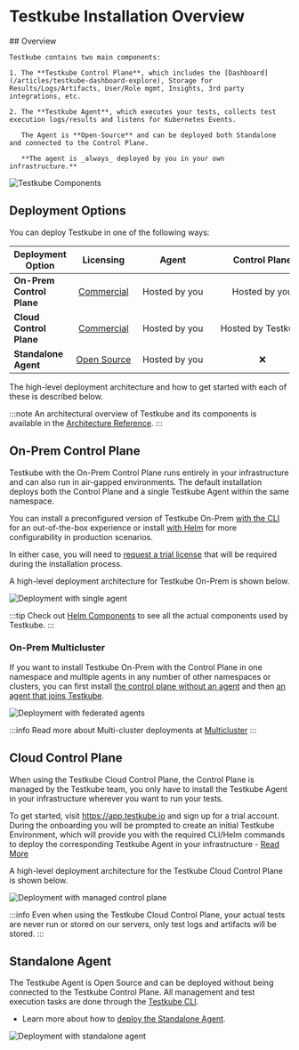# Testkube Installation Overview

<div style={{ display: 'flex', gap: '40px' }}>
  <div style={{ flex: 1 }}>
    ## Overview

    Testkube contains two main components:

    1. The **Testkube Control Plane**, which includes the [Dashboard](/articles/testkube-dashboard-explore), Storage for Results/Logs/Artifacts, User/Role mgmt, Insights, 3rd party integrations, etc.

    2. The **Testkube Agent**, which executes your tests, collects test execution logs/results and listens for Kubernetes Events.

       The Agent is **Open-Source** and can be deployed both Standalone and connected to the Control Plane.

       **The agent is _always_ deployed by you in your own infrastructure.**
  </div>
  <div style={{ flex: 1 }}>
    <div style={{ textAlign: 'center' }}>
      <img src="/img/testkube-components.png" alt="Testkube Components" />
    </div>
  </div>
</div>

## Deployment Options

You can deploy Testkube in one of the following ways:

| Deployment Option         | &nbsp;&nbsp;&nbsp;Licensing&nbsp;&nbsp;&nbsp; | &nbsp;&nbsp;&nbsp;&nbsp;&nbsp;&nbsp;&nbsp;&nbsp;Agent&nbsp;&nbsp;&nbsp;&nbsp;&nbsp;&nbsp;&nbsp;&nbsp; | &nbsp;&nbsp;&nbsp;&nbsp;&nbsp;&nbsp;&nbsp;&nbsp;Control&nbsp;Plane&nbsp;&nbsp;&nbsp;&nbsp;&nbsp;&nbsp;&nbsp;&nbsp; | &nbsp;&nbsp;&nbsp;Dashboard&nbsp;&nbsp;&nbsp; | &nbsp;&nbsp;&nbsp;&nbsp;&nbsp;CLI&nbsp;&nbsp;&nbsp;&nbsp;&nbsp; |
|---------------------------|:---------------------------------------------:|:-----------------------------------------------------------------------------------------------------:|:------------------------------------------------------------------------------------------------------------------:|:---------------------------------------------------------------------:|:---------------------------------------------------------------:|
| **On-Prem Control Plane** |   [Commercial](https://testkube.io/pricing)   |                                             Hosted by you                                             |                                                   Hosted by you                                                    |                                   ✅                                   |                                ✅                                |
| **Cloud Control Plane**   |   [Commercial](https://testkube.io/pricing)   |                                             Hosted by you                                             |                                                 Hosted by Testkube                                                 |                                   ✅                                   |                                ✅                                |
| **Standalone Agent**      |     [Open Source](/articles/open-source)      |                                             Hosted by you                                             |                                                         ❌                                                          |                                   ❌                                   |                                ✅                                |

The high-level deployment architecture and how to get started with each of these is described below.

:::note
An architectural overview of Testkube and its components is available in the [Architecture Reference](../architecture).
:::

## On-Prem Control Plane

Testkube with the On-Prem Control Plane runs entirely in your infrastructure and can also run in air-gapped environments.
The default installation deploys both the Control Plane and a single Testkube Agent within the same namespace.

You can install a preconfigured version of Testkube On-Prem [with the CLI][install-cli] for an out-of-the-box experience
or install [with Helm][install-helm] for more configurability in production scenarios.

In either case, you will need to [request a trial license](https://testkube.io/get-started) that will be required
during the installation process.

A high-level deployment architecture for Testkube On-Prem is shown below.

![Deployment with single agent](../../img/architecture-default.jpeg)

:::tip
Check out [Helm Components](/articles/helm-components) to see all the actual components used by Testkube.
:::

### On-Prem Multicluster

If you want to install Testkube On-Prem with the Control Plane in one namespace and multiple agents in any number of
other namespaces or clusters, you can first install [the control plane without an agent][deploy-minimal] and then [an agent that joins Testkube][deploy-agent].

![Deployment with federated agents](../../img/architecture-federated.jpeg)

:::info
Read more about Multi-cluster deployments at [Multicluster](/articles/install/multi-cluster)
:::

## Cloud Control Plane

When using the Testkube Cloud Control Plane, the Control Plane is managed by the Testkube team, you only have to install the
Testkube Agent in your infrastructure wherever you want to run your tests.

To get started, visit https://app.testkube.io and sign up for a trial account. During the onboarding you will be
prompted to create an initial Testkube Environment, which will provide you with the required CLI/Helm commands to
deploy the corresponding Testkube Agent in your infrastructure - [Read More](/testkube-pro/articles/environment-management#creating-a-new-environment)

A high-level deployment architecture for the Testkube Cloud Control Plane is shown below.

![Deployment with managed control plane](../../img/architecture-managed.jpeg)

:::info
Even when using the Testkube Cloud Control Plane, your actual tests are never run or stored on our servers, only test
logs and artifacts will be stored.
:::

## Standalone Agent

The Testkube Agent is Open Source and can be deployed without being connected to the Testkube
Control Plane. All management and test execution tasks are done through the [Testkube CLI](/articles/cli).

- Learn more about how to [deploy the Standalone Agent][deploy-standalone].

![Deployment with standalone agent](../../img/architecture-standalone.jpeg)

[cloud]: https://app.testkube.io/
[install-cli]: /articles/install/install-with-cli
[install-helm]: /articles/install/install-with-helm
[deploy-standalone]: /articles/install/standalone-agent
[deploy-minimal]: /articles/install/multi-cluster#deploy-a-control-plane-without-an-agent
[deploy-agent]: /articles/install/multi-cluster#deploy-an-agent-that-will-join-testkube
[deploy-demo]: /articles/install/install-with-cli#deploy-an-on-prem-demo
[testkube-repo]: https://github.com/kubeshop/testkube
